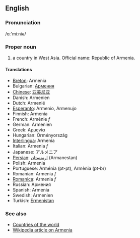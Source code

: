 ==English==
===Pronunciation===
/&#593;ː'miːniə/
===Proper noun===
# a country in West Asia. Official name: Republic of Armenia.

====Translations====
*[[Breton]]: Armenia
*Bulgarian: [[Армения]]
*[[Chinese]]: [[亚美尼亚]]
*Danish: Armenien
*Dutch: Armenië
*[[Esperanto]]: Armenio, Armenujo
*Finnish: Armenia
*French: Arménie ''f''
*German: Armenien
*Greek: Αρμενία
*Hungarian: Örményország
*[[Interlingua]]: Armenia
*Italian: Armenia ''f''
*Japanese: アルメニア
*[[Persian]]: [[ارمنستان]] (Armanestan)
*Polish: Armenia
*Portuguese: Arménia (pt-pt), Armênia (pt-br)
*Romanian: Armenia ''f''
*[[Romanica]]: Armenia ''f''
*Russian: Армения
*Spanish: Armenia
*Swedish: Armenien
*Turkish: [[Ermenistan]]

===See also===
*[[Countries of the world]]
*[[en:Armenia|Wikipedia article on Armenia]]